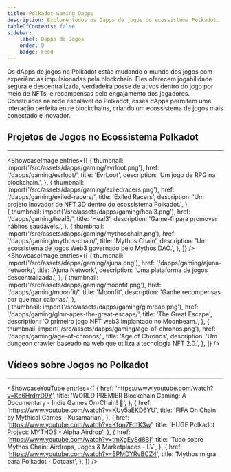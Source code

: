 ```yaml
---
title: Polkadot Gaming Dapps
description: Explore todos os Dapps de jogos do ecossistema Polkadot.
tableOfContents: false
sidebar:
    label: Dapps de Jogos
    order: 0
    badge: Feed
---
```




Os dApps de jogos no Polkadot estão mudando o mundo dos jogos com experiências impulsionadas pela blockchain. Eles oferecem jogabilidade segura e descentralizada, verdadeira posse de ativos dentro do jogo por meio de NFTs, e recompensas pelo engajamento dos jogadores. Construídos na rede escalável do Polkadot, esses dApps permitem uma interação perfeita entre blockchains, criando um ecossistema de jogos mais conectado e inovador.

## Projetos de Jogos no Ecossistema Polkadot
----------------
<ShowcaseImage
  entries={[
        {
      thumbnail: import('/src/assets/dapps/gaming/evrloot.png'),
      href: '/dapps/gaming/evrloot/',
      title: 'EvrLoot',
      description: 'Um jogo de RPG na blockchain.',
    },
                     {
      thumbnail: import('/src/assets/dapps/gaming/exiledracers.png'),
      href: '/dapps/gaming/exiled-racers/',
      title: 'Exiled Racers',
      description: 'Um projeto inovador de NFT 3D dentro do ecossistema Polkadot.',
      },  
    {
      thumbnail: import('/src/assets/dapps/gaming/heal3.png'),
      href: '/dapps/gaming/heal3/',
      title: 'Heal3',
      description: 'Game-fi para promover hábitos saudáveis.',
      },
              {
      thumbnail: import('/src/assets/dapps/gaming/mythoschain.png'),
      href: '/dapps/gaming/mythos-chain/',
      title: 'Mythos Chain',
      description: 'Um ecossistema de jogos Web3 governado pelo Mythos DAO.',
    },
  ]}
/>
<ShowcaseImage
  entries={[
        {
      thumbnail: import('/src/assets/dapps/gaming/ajuna.png'),
      href: '/dapps/gaming/ajuna-network/',
      title: 'Ajuna Network',
      description: 'Uma plataforma de jogos descentralizada.',
    },
                     {
      thumbnail: import('/src/assets/dapps/gaming/moonfit.png'),
      href: '/dapps/gaming/moonfit/',
      title: 'Moonfit',
      description: 'Ganhe recompensas por queimar calorias.',
      },  
    {
      thumbnail: import('/src/assets/dapps/gaming/glmrdao.png'),
      href: '/dapps/gaming/glmr-apes-the-great-escape/',
      title: 'The Great Escape',
      description: 'O primeiro jogo NFT web3 implantado no Moonbeam.',
      },
              {
      thumbnail: import('/src/assets/dapps/gaming/age-of-chronos.png'),
      href: '/dapps/gaming/age-of-chronos/',
      title: 'Age of Chronos',
      description: 'Um dungeon crawler baseado na web que utiliza a tecnologia NFT 2.0.',
    },
  ]}
/>

## Vídeos sobre Jogos no Polkadot
----------------
<ShowcaseYouTube
  entries={[
        {
      href: 'https://www.youtube.com/watch?v=Kc6HrdrrD9Y',
      title: 'WORLD PREMIER Blockchain Gaming: A Documentary - Indie Games On-Chain! 👾',
    },
    {
      href: 'https://www.youtube.com/watch?v=KUy5aEKD6YU',
      title: 'FIFA On Chain by Mythical Games - Kusamarian',
    },
    {
      href: 'https://www.youtube.com/watch?v=Kfqn7FdfK3w',
      title: 'HUGE Polkadot Project: MYTHOS - Alpha Airdrop',
    },
        {
      href: 'https://www.youtube.com/watch?v=tmXgEySd8BI',
      title: 'Tudo sobre Mythos Chain: Airdrops, Jogos & Marketplaces - LV',
    },
    {
      href: 'https://www.youtube.com/watch?v=EPMDYRvBCZ4',
      title: 'Mythos migra para Polkadot - Dotcast',
    },
  ]}
/>
